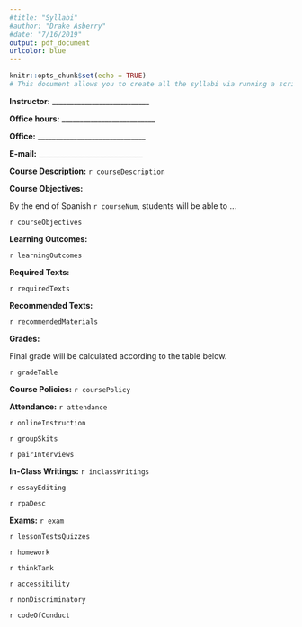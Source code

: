 ```yaml
---
#title: "Syllabi"
#author: "Drake Asberry"
#date: "7/16/2019"
output: pdf_document
urlcolor: blue
---
```


```r
knitr::opts_chunk$set(echo = TRUE)
# This document allows you to create all the syllabi via running a script and all you need to do is supply the name of the course you are working on.

```

\begin{center}
% Do NOT change line spacing in this section. It will cause formatting problems

\LARGE Department of Spanish and Portuguese

\large University of Arizona 

\large Spanish `r course`

\large `r semester`

\end{center}

<!--This section includes information about instructor, their contact and office hour informaiton as required by the University of Arizona. Again do NOT changing line spacing as it will mess up your formatting. -->
<!--| type of information | blank lines | --> 


**Instructor:**    ___________________________

**Office hours:**  __________________________

**Office:**        ______________________________

**E-mail:**        _____________________________


**Course Description:** `r courseDescription`

**Course Objectives:**

By the end of Spanish `r courseNum`, students will be able to …

`r courseObjectives`

**Learning Outcomes:**

`r learningOutcomes`

**Required Texts:**

`r requiredTexts`

**Recommended Texts:**

`r recommendedMaterials`

\newpage

**Grades:**

Final grade will be calculated according to the table below.

`r gradeTable`

\begin{center}

\textbf{Grading Scale:}
90 - 100 = A	80 - 89 = B	70 - 79 = C	60 - 69 = D	below 60 = E

\end{center}

**Course Policies:** `r coursePolicy`

**Attendance:** `r attendance`

`r onlineInstruction`
 
`r groupSkits`

`r pairInterviews` 

**In-Class Writings:** `r inclassWritings`

`r essayEditing`

`r rpaDesc` 

**Exams:** `r exam`

`r lessonTestsQuizzes`

`r homework`

`r thinkTank`

`r accessibility`

`r nonDiscriminatory`

`r codeOfConduct`